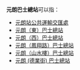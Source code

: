 '''元朗巴士總站'''可以指：
*[[元朗站公共運輸交匯處|元朗站公共運輸交匯處]]
*[[元朗（東）巴士總站|元朗（東）巴士總站]]
*[[元朗（西）巴士總站|元朗（西）巴士總站]]
*[[元朗（鳳翔路）巴士總站|元朗（鳳翔路）巴士總站]]
*[[元朗（山水樓）巴士總站|元朗（山水樓）巴士總站]]
*[[元朗_(德業街)_巴士總站|元朗 (德業街) 巴士總站]]

{{disambiguation|cat=六字建築物消歧義}}